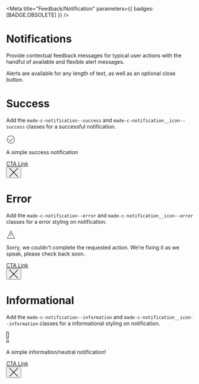 
<Meta
  title="Feedback/Notification"
  parameters={{ badges: [BADGE.OBSOLETE] }}
/>

# Notifications

Provide contextual feedback messages for typical user actions with the handful of available and flexible alert messages.

Alerts are available for any length of text, as well as an optional close button.

# Success

Add the `made-c-notification--success` and `made-c-notification__icon--success` classes for a successful notification.

<Canvas>
  <Story name="Success">
    <div class="made-c-notification made-c-notification--success" role="alert">
      <div class="made-c-notification__icon made-c-notification__icon--success">
        <svg
          class="made-c-notification__svg"
          width="24"
          height="24"
          viewBox="0 0 24 24"
          xmlns="http://www.w3.org/2000/svg"
        >
          <title>ui / process complete</title>
          <path
            d="M12.5 2C18.29 2 23 6.71 23 12.5S18.29 23 12.5 23 2 18.29 2 12.5 6.71 2 12.5 2zm0 1C7.262 3 3 7.262 3 12.5S7.262 22 12.5 22s9.5-4.262 9.5-9.5S17.738 3 12.5 3zm6.146 5.646l.708.708L11 17.707l-5.354-5.353.708-.708L11 16.293l7.646-7.647z"
            fill="currentColor"
            fill-rule="evenodd"
          />
        </svg>
      </div>
      <div class="made-c-notification__content">
        <p class="made-c-notification__message">
          A simple success notification
        </p>
        <a href="#" class="made-c-notification__link">
          CTA Link
        </a>
      </div>
      <button
        type="button"
        class="made-c-button--close made-c-notification__close"
      >
        <svg
          width="24"
          height="24"
          viewBox="0 0 24 24"
          className="made-c-button__icon--close"
          xmlns="http://www.w3.org/2000/svg"
        >
          <title>close</title>
          <path
            d="M22.938 0L24 1.062 13.061 12 24 22.938 22.938 24 12 13.061 1.062 24 0 22.938 10.938 12 0 1.062 1.062 0 12 10.938 22.938 0z"
            fill="currentColor"
            fill-rule="evenodd"
          />
        </svg>
      </button>
    </div>
  </Story>
</Canvas>

# Error

Add the `made-c-notification--error` and `made-c-notification__icon--error` classes for a error styling on notification.

<Canvas>
  <Story name="Error">
    <div class="made-c-notification made-c-notification--error" role="alert">
      <div class="made-c-notification__icon made-c-notification__icon--error">
        <svg
          class="made-c-notification__svg"
          width="24"
          height="24"
          viewBox="0 0 24 24"
          xmlns="http://www.w3.org/2000/svg"
        >
          <title>ui / warning</title>
          <path
            d="M12.5 1L23 23H2L12.5 1zm0 2.322L3.585 22h17.83L12.5 3.322zM13 18v2h-1v-2h1zm0-11v9h-1V7h1z"
            fill="currentColor"
            fill-rule="evenodd"
          />
        </svg>
      </div>
      <div class="made-c-notification__content">
        <p class="made-c-notification__message">
          Sorry, we couldn't complete the requested action. We’re fixing it as
          we speak, please check back soon.
        </p>
        <a href="#" class="made-c-notification__link">
          CTA Link
        </a>
      </div>
      <button
        type="button"
        class="made-c-button--close made-c-notification__close"
      >
        <svg
          width="24"
          height="24"
          viewBox="0 0 24 24"
          className="made-c-button__icon--close"
          xmlns="http://www.w3.org/2000/svg"
        >
          <title>close</title>
          <path
            d="M22.938 0L24 1.062 13.061 12 24 22.938 22.938 24 12 13.061 1.062 24 0 22.938 10.938 12 0 1.062 1.062 0 12 10.938 22.938 0z"
            fill="currentColor"
            fill-rule="evenodd"
          />
        </svg>
      </button>
    </div>
  </Story>
</Canvas>

# Informational

Add the `made-c-notification--information` and `made-c-notification__icon--information` classes for a informational styling on notification.

<Canvas>
  <Story name="Informational">
    <div
      class="made-c-notification made-c-notification--information"
      role="alert"
    >
      <div class="made-c-notification__icon made-c-notification__icon--information">
        <svg class="made-c-notification__svg" width="8px" height="32px" viewBox="0 0 8 32" version="1.1">
          <title>Exclamation mark</title>
          <g stroke="none" stroke-width="1" fill="none" fill-rule="evenodd">
            <g transform="translate(-318.000000, -536.000000)" fill="currentColor">
              <g transform="translate(294.000000, 523.000000)">
                <g transform="translate(12.000000, 12.000000)">
                  <path d="M18.6666667,19.24 L12.5066667,19.24 L12.5066667,1.33333333 L18.6666667,1.33333333 L18.6666667,19.24 Z M13.8,17.9066667 L17.3333333,17.9066667 L17.3333333,2.66666667 L13.7733333,2.66666667 L13.8,17.9066667 Z M15.72,30.6666667 C13.6655007,30.6666667 12,29.0011659 12,26.9466667 C12,24.8921674 13.6655007,23.2266667 15.72,23.2266667 C17.7744993,23.2266667 19.44,24.8921674 19.44,26.9466667 C19.4326863,28.9981289 17.7714622,30.659353 15.72,30.6666667 Z M15.72,24.4933333 C14.3650614,24.4933333 13.2666667,25.5917281 13.2666667,26.9466667 C13.2666667,28.3016053 14.3650614,29.4 15.72,29.4 C17.0749386,29.4 18.1733333,28.3016053 18.1733333,26.9466667 C18.1733333,25.5917281 17.0749386,24.4933333 15.72,24.4933333 Z"></path>
                </g>
              </g>
            </g>
          </g>
        </svg>
      </div>
      <div class="made-c-notification__content">
        <p class="made-c-notification__message">
          A simple information/neutral notification!
        </p>
        <a href="#" class="made-c-notification__link">
          CTA Link
        </a>
      </div>
      <button
        type="button"
        class="made-c-button--close made-c-notification__close"
      >
        <svg
          width="24"
          height="24"
          viewBox="0 0 24 24"
          className="made-c-button__icon--close"
          xmlns="http://www.w3.org/2000/svg"
        >
          <title>close</title>
          <path
            d="M22.938 0L24 1.062 13.061 12 24 22.938 22.938 24 12 13.061 1.062 24 0 22.938 10.938 12 0 1.062 1.062 0 12 10.938 22.938 0z"
            fill="currentColor"
            fill-rule="evenodd"
          />
        </svg>
      </button>
    </div>
  </Story>
</Canvas>
